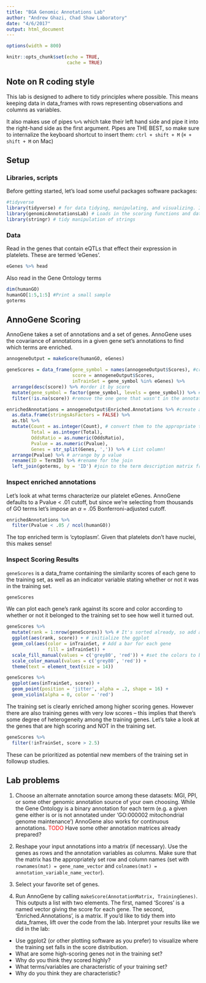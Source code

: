 ```yaml
---
title: "BGA Genomic Annotations Lab"
author: "Andrew Ghazi, Chad Shaw Laboratory"
date: "4/6/2017"
output: html_document
---
```


```r
options(width = 800)
```

```r
knitr::opts_chunk$set(echo = TRUE,
                      cache = TRUE)
```

## Note on R coding style

This lab is designed to adhere to tidy principles where possible. This means keeping data in data_frames with rows representing observations and columns as variables. 

It also makes use of pipes `%>%` which take their left hand side and pipe it into the right-hand side as the first argument. Pipes are THE BEST, so make sure to internalize the keyboard shortcut to insert them: `ctrl + shift + M` (`⌘ + shift + M` on Mac) 

## Setup

### Libraries, scripts
Before getting started, let's load some useful packages software packages:
```r
#tidyverse
library(tidyverse) # for data tidying, manipulating, and visualizing. Includes dplyr and ggplot2 among others
library(genomicAnnotationsLab) # Loads in the scoring functions and data
library(stringr) # tidy manipulation of strings

```

### Data
Read in the genes that contain eQTLs that effect their expression in platelets. These are termed 'eGenes'.

```r
eGenes %>% head
```

Also read in the Gene Ontology terms
```r

dim(humanGO)
humanGO[1:5,1:5] #Print a small sample
goterms

```

## AnnoGene Scoring

AnnoGene takes a set of annotations and a set of genes. AnnoGene uses the covariance of annotations in a given gene set's annotations to find which terms are enriched.

```r
annogeneOutput = makeScore(humanGO, eGenes)

geneScores = data_frame(gene_symbol = names(annogeneOutput$Scores), #create a data_frame with the scores and symbols
                        score = annogeneOutput$Scores,
                        inTrainSet = gene_symbol %in% eGenes) %>% 
  arrange(desc(score)) %>% #order it by score
  mutate(gene_symbol = factor(gene_symbol, levels = gene_symbol)) %>% #convert the symbol to a factor
  filter(!is.na(score)) #remove the one gene that wasn't in the annotation source

enrichedAnnotations = annogeneOutput$Enriched.Annotations %>% #create a data_frame from the enriched annotation information
  as.data.frame(stringsAsFactors = FALSE) %>% 
  as.tbl %>% 
  mutate(Count = as.integer(Count), # convert them to the appropriate types
         Total = as.integer(Total),
         OddsRatio = as.numeric(OddsRatio),
         Pvalue = as.numeric(Pvalue),
         Genes = str_split(Genes, ',')) %>% # List column!
  arrange(Pvalue) %>% # arrange by p value
  rename(ID = TermID) %>% #rename for the join
  left_join(goterms, by = 'ID') #join to the term description matrix from before
```

### Inspect enriched annotations

Let's look at what terms characterize our platelet eGenes. AnnoGene defaults to a Pvalue < .01 cutoff, but since we're selecting from thousands of GO terms let's impose an $\alpha$ = .05 Bonferroni-adjusted cutoff. 
```r
enrichedAnnotations %>% 
  filter(Pvalue < .05 / ncol(humanGO))
```

The top enriched term is 'cytoplasm'. Given that platelets don't have nuclei, this makes sense!

### Inspect Scoring Results

`geneScores` is a data_frame containing the similarity scores of each gene to the training set, as well as an indicator variable stating whether or not it was in the training set.
```r
geneScores
```

We can plot each gene's rank against its score and color according to whether or not it belonged to the training set to see how well it turned out.
```r
geneScores %>% 
  mutate(rank = 1:nrow(geneScores)) %>% # It's sorted already, so add a ranking variable
  ggplot(aes(rank, score)) + # initialize the ggplot
  geom_col(aes(color = inTrainSet, # Add a bar for each gene
               fill = inTrainSet)) +
  scale_fill_manual(values = c('grey80', 'red')) + #set the colors to be used
  scale_color_manual(values = c('grey80', 'red')) +
  theme(text = element_text(size = 14))
```

```r
geneScores %>% 
  ggplot(aes(inTrainSet, score)) + 
  geom_point(position = 'jitter', alpha = .2, shape = 16) +
  geom_violin(alpha = 0, color = 'red')
```


The training set is clearly enriched among higher scoring genes. However there are also training genes with very low scores -- this implies that there's some degree of heterogeneity among the training genes. Let's take a look at the genes that are high scoring and NOT in the training set.

```r
geneScores %>% 
  filter(!inTrainSet, score > 2.5)
```

These can be prioritized as potential new members of the training set in followup studies.

## Lab problems

1. Choose an alternate annotation source among these datasets: MGI, PPI, or some other genomic annotation source of your own choosing. While the Gene Ontology is a binary annotation for each term (e.g. a given gene either is or is not annotated under 'GO:000002 mitochondrial genome maintenance') AnnoGene also works for continuous annotations.  <span style="color:red">TODO</span> Have some other annotation matrices already prepared?

2. Reshape your input annotations into a matrix (if necessary). Use the genes as rows and the annotation variables as columns. Make sure that the matrix has the appropriately set row and column names (set with `rownames(mat) = gene_name_vector` and `colnames(mat) = annotation_variable_name_vector`).

3. Select your favorite set of genes.

4. Run AnnoGene by calling `makeScore(AnnotationMatrix, TrainingGenes)`. This outputs a list with two elements. The first, named 'Scores' is a named vector giving the score for each gene. The second, 'Enriched.Annotations', is a matrix. If you'd like to tidy them into data_frames, lift over the code from the lab. Interpret your results like we did in the lab:  
* Use ggplot2 (or other plotting software as you prefer) to visualize where the training set falls in the score distribution.
* What are some high-scoring genes not in the training set? 
* Why do you think they scored highly?
* What terms/variables are characteristic of your training set?
* Why do you think they are characteristic?





